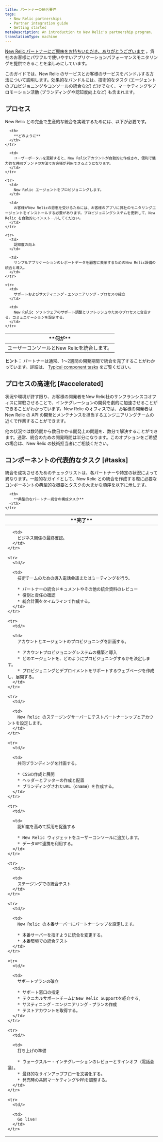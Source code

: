 ```yaml
---
title: パートナーの統合要件
tags:
  - New Relic partnerships
  - Partner integration guide
  - Getting started
metaDescription: An introduction to New Relic's partnership program.
translationType: machine
---
```


[New Relic パートナーにご興味をお持ちいただき、ありがとうございます](/docs/new-relic-partnerships/partner-integration-guide/partner-account-maintenance/partnership-accounts-users-subscriptions) 。貴社のお客様にパワフルで使いやすいアプリケーションパフォーマンスモニタリングを提供できることを楽しみにしています。

このガイドでは、New Relic のサービスとお客様のサービスをバンドルする方法について説明します。効果的なバンドルには、技術的なタスク (エージェントのプロビジョニングやコンソールの統合など) だけでなく、マーケティングやプロモーション活動 (ブランディングや認知度向上など) も含まれます。

## プロセス

New Relic との完全で生産的な統合を実現するためには、以下が必要です。

<table>
  <thead>
    <tr>
      <th width={200}>
        **何が**
      </th>

      <th>
        **どのように**
      </th>
    </tr>
  </thead>

  <tbody>
    <tr>
      <td>
        ユーザーコンソールとNew Relicを統合します。
      </td>

      <td>
        ユーザーポータルを更新すると、New Relicアカウントが自動的に作成され、便利で魅力的な共同ブランドの方法でお客様が利用できるようになります。
      </td>
    </tr>

    <tr>
      <td>
        New Relic エージェントをプロビジョニングします。
      </td>

      <td>
        お客様がNew Relicの恩恵を受けるためには、お客様のアプリに弊社のモニタリングエージェントをインストールする必要があります。プロビジョニングシステムを更新して、New Relic を自動的にインストールしてください。
      </td>
    </tr>

    <tr>
      <td>
        認知度の向上
      </td>

      <td>
        サンプルアプリケーションのレポートデータを顧客に表示するためのNew Relic設備の統合と導入。
      </td>
    </tr>

    <tr>
      <td>
        サポートおよびサスティニング・エンジニアリング・プロセスの確立
      </td>

      <td>
        New Relic ソフトウェアのサポート調整とリフレッシュのためのプロセスに合意する。コミュニケーションを設定する。
      </td>
    </tr>
  </tbody>
</table>

**ヒント：** パートナーは通常、1～2週間の開発期間で統合を完了することがわかっています。詳細は、 [Typical component tasks](#tasks) をご覧ください。

## プロセスの高速化 [#accelerated]

状況や環境が許す限り、お客様の開発者をNew Relic社のサンフランシスコオフィスに常駐させることで、インテグレーションの開発を劇的に加速させることができることがわかっています。New Relic のオフィスでは、お客様の開発者は New Relic の API の開発とメンテナンスを担当するエンジニアリングチームの近くで作業することができます。

他の状況では数時間から数日かかる開発上の問題を、数分で解決することができます。通常、統合のための開発時間は半分になります。このオプションをご希望の場合は、New Relic の技術担当者にご相談ください。

## コンポーネントの代表的なタスク [#tasks]

統合を成功させるためのチェックリストは、各パートナーや特定の状況によって異なります。一般的なガイドとして、New Relic との統合を作成する際に必要なコンポーネントの典型的な概要とタスクの大まかな順序を以下に示します。

<table>
  <thead>
    <tr>
      <th width={75}>
        **完了**
      </th>

      <th>
        **典型的なパートナー統合の構成タスク**
      </th>
    </tr>
  </thead>

  <tbody>
    <tr>
      <td/>

      <td>
        ビジネス関係の最終確認。
      </td>
    </tr>

    <tr>
      <td/>

      <td>
        技術チームのための導入電話会議またはミーティングを行う。

        * パートナーの統合ドキュメントやその他の統合資料のレビュー
        * 役割と責任の確認
        * 統合計画をタイムラインで作成する。
      </td>
    </tr>

    <tr>
      <td/>

      <td>
        アカウントとエージェントのプロビジョニングを計画する。

        * アカウントプロビジョニングシステムの構築と導入
        * どのエージェントを、どのようにプロビジョニングするかを決定します。
        * プロビジョニングとデプロイメントをサポートするウェブページを作成し、展開する。
      </td>
    </tr>

    <tr>
      <td/>

      <td>
        New Relic のステージングサーバーにテストパートナーシップとアカウントを設定します。
      </td>
    </tr>

    <tr>
      <td/>

      <td>
        共同ブランディングを計画する。

        * CSSの作成と展開
        * ヘッダーとフッターの作成と配置
        * ブランディングされたURL（cname）を作成する。
      </td>
    </tr>

    <tr>
      <td/>

      <td>
        認知度を高めて採用を促進する

        * New Relic ウィジェットをユーザーコンソールに追加します。
        * データAPI連携を利用する。
      </td>
    </tr>

    <tr>
      <td/>

      <td>
        ステージングでの統合テスト
      </td>
    </tr>

    <tr>
      <td/>

      <td>
        New Relic の本番サーバーにパートナーシップを設定します。

        * 本番サーバーを指すように統合を変更する。
        * 本番環境での統合テスト
      </td>
    </tr>

    <tr>
      <td/>

      <td>
        サポートプランの確立

        * サポート窓口の指定
        * テクニカルサポートチームにNew Relic Supportを紹介する。
        * サスティニング・エンジニアリング・プランの作成
        * テストアカウントを取得する。
      </td>
    </tr>

    <tr>
      <td/>

      <td>
        打ち上げの準備

        * ウォークスルー・インテグレーションのレビューとサインオフ（電話会議）。
        * 最終的なサインアップフローを文書化する。
        * 発売時の共同マーケティングやPRを調整する。
      </td>
    </tr>

    <tr>
      <td/>

      <td>
        Go live!
      </td>
    </tr>
  </tbody>
</table>